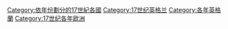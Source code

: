 [[Category:依年份劃分的17世紀各國|Category:依年份劃分的17世紀各國]]
[[Category:17世纪英格兰|Category:17世纪英格兰]]
[[Category:各年英格蘭|Category:各年英格蘭]]
[[Category:17世纪各年欧洲|Category:17世纪各年欧洲]]